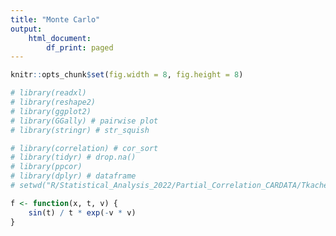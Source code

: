```yaml
---
title: "Monte Carlo"
output:
    html_document:
        df_print: paged
---
```




```r
knitr::opts_chunk$set(fig.width = 8, fig.height = 8)

# library(readxl)
# library(reshape2)
# library(ggplot2)
# library(GGally) # pairwise plot
# library(stringr) # str_squish

# library(correlation) # cor_sort
# library(tidyr) # drop.na()
# library(ppcor)
# library(dplyr) # dataframe
# setwd("R/Statistical_Analysis_2022/Partial_Correlation_CARDATA/Tkachenko")
```




```r
f <- function(x, t, v) {
    sin(t) / t * exp(-v * v)
}
```


